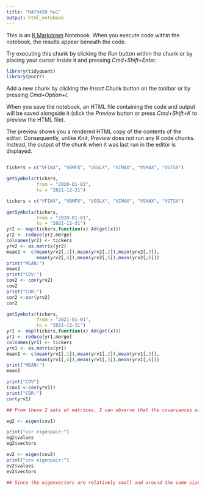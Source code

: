```yaml
---
title: "MATH420 hw1"
output: html_notebook
---
```


This is an [R Markdown](http://rmarkdown.rstudio.com) Notebook. When you execute code within the notebook, the results appear beneath the code. 

Try executing this chunk by clicking the *Run* button within the chunk or by placing your cursor inside it and pressing *Cmd+Shift+Enter*. 

```r
library(tidyquant)
library(purrr)
```

Add a new chunk by clicking the *Insert Chunk* button on the toolbar or by pressing *Cmd+Option+I*.

When you save the notebook, an HTML file containing the code and output will be saved alongside it (click the *Preview* button or press *Cmd+Shift+K* to preview the HTML file). 

The preview shows you a rendered HTML copy of the contents of the editor. Consequently, unlike *Knit*, *Preview* does not run any R code chunks. Instead, the output of the chunk when it was last run in the editor is displayed.

```r

```


```r

tickers = c("VFINX", "VBMFX", "VGSLX", "VIMAX", "VSMAX", "VGTSX")

getSymbols(tickers,
           from = "2020-01-01",
           to = "2021-12-31")
```

```r
tickers = c("VFINX", "VBMFX", "VGSLX", "VIMAX", "VSMAX", "VGTSX")

getSymbols(tickers,
           from = "2020-01-01",
           to = "2021-12-31")
yr2 <- map(tickers,function(x) Ad(get(x)))
yr2 <- reduce(yr2,merge)
colnames(yr2) <- tickers
yrv2 <- as.matrix(yr2)
mean2 <- c(mean(yrv2[,1]),mean(yrv2[,2]),mean(yrv2[,3]),
           mean(yrv2[,4]),mean(yrv2[,5]),mean(yrv2[,6]))
print("MEAN:")
mean2
print("COV:")
cov2 <- cov(yrv2)
cov2
print("COR:")
cor2 <-cor(yrv2)
cor2

```


```r
getSymbols(tickers,
           from = "2021-01-01",
           to = "2021-12-31")
yr1 <- map(tickers,function(x) Ad(get(x)))
yr1 <- reduce(yr1,merge)
colnames(yr1) <- tickers
yrv1 <- as.matrix(yr1)
mean1 <- c(mean(yrv1[,1]),mean(yrv1[,2]),mean(yrv1[,3]),
           mean(yrv1[,4]),mean(yrv1[,5]),mean(yrv1[,6]))
print("MEAN:")
mean1

print("COV")
(cov1 <-cov(yrv1))
print("COR:")
cor(yrv1)

## From these 2 sets of matrices, I can observe that the covariances of the 2-year #matrices are generally higher. The correlation matrices between both are really similar but the 2 year matrices still have higher values on average. The column and row values for each Fund is the same so order does not matter. 

```

```r
eg2 <- eigen(cov1)

print("cor eigenpair:")
eg2$values
eg2$vectors

ev2 <- eigen(cov2)
print("cov eigenpair:")
ev2$values
ev2$vectors

## Since the eigenvectors are relatively small and around the same size, that means they spread of data will pull to both sides about the sime on a minute scale 
```

